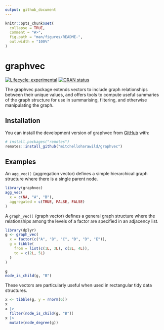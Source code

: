 ```yaml
---
output: github_document
---
```


<!-- README.md is generated from README.Rmd. Please edit that file -->

```r
knitr::opts_chunk$set(
  collapse = TRUE,
  comment = "#>",
  fig.path = "man/figures/README-",
  out.width = "100%"
)
```

# graphvec

<!-- badges: start -->
[![Lifecycle: experimental](https://img.shields.io/badge/lifecycle-experimental-orange.svg)](https://lifecycle.r-lib.org/articles/stages.html#experimental)
[![CRAN status](https://www.r-pkg.org/badges/version/graphvec)](https://CRAN.R-project.org/package=graphvec)
<!-- badges: end -->

The graphvec package extends vectors to include graph relationships between their unique values, and offers tools to compute useful summaries of the graph structure for use in summarising, filtering, and otherwise manipulating the graph.

## Installation

You can install the development version of graphvec from [GitHub](https://github.com/) with:

``` r
# install.packages("remotes")
remotes::install_github("mitchelloharawild/graphvec")
```

## Examples

An `agg_vec()` (aggregation vector) defines a simple hierarchical graph structure where there is a single parent node.

```r
library(graphvec)
agg_vec(
  x = c(NA, "A", "B"),
  aggregated = c(TRUE, FALSE, FALSE)
)
```

A `graph_vec()` (graph vector) defines a general graph structure where the relationships among the levels of a factor are specified in an adjacency list.

```r
library(dplyr)
g <- graph_vec(
  x = factor(c("A", "B", "C", "D", "D", "E")),
  g = tibble(
    from = list(c(1L, 3L), c(2L, 4L)),
    to = c(2L, 5L)
  )
)

g
node_is_child(g, "B")
```

These vectors are particularly useful when used in rectangular tidy data structures.

```r
x <- tibble(g, y = rnorm(6))
x
x |> 
  filter(node_is_child(g, "B"))
x |> 
  mutate(node_degree(g))
```

